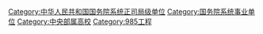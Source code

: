 {{Catmore}}

[[Category:中华人民共和国国务院系统正司局级单位|Category:中华人民共和国国务院系统正司局级单位]]
[[Category:国务院系统事业单位|Category:国务院系统事业单位]]
[[Category:中央部属高校|Category:中央部属高校]]
[[Category:985工程|Category:985工程]]
